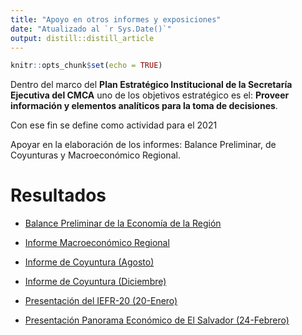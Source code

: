 ```yaml
---
title: "Apoyo en otros informes y exposiciones"
date: "Atualizado al `r Sys.Date()`"
output: distill::distill_article
---
```


```r
knitr::opts_chunk$set(echo = TRUE)
```
Dentro del marco del **Plan Estratégico Institucional de la Secretaría Ejecutiva del CMCA**  uno de los objetivos estratégico es el: **Proveer información y elementos analíticos para la toma de decisiones**. 
 
Con ese fin se define como actividad para el 2021  

Apoyar en la elaboración de los informes: Balance Preliminar, de Coyunturas y Macroeconómico Regional.


# Resultados

- [Balance Preliminar de la Economía de la Región](http://www.secmca.org/wp-content/uploads/2021/04/Balance-Preliminar-de-la-Econom%C3%ADa-de-la-Regi%C3%B3n-2020.pdf)

- [Informe Macroeconómico Regional]()

- [Informe de Coyuntura (Agosto)]()

- [Informe de Coyuntura (Diciembre)]()

- [Presentación del IEFR-20 (20-Enero)]()

- [Presentación Panorama Económico de El Salvador (24-Febrero)]()

